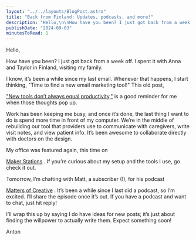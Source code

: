 ```yaml
---
layout: "../../layouts/BlogPost.astro"
title: "Back from Finland: Updates, podcasts, and more!"
description: "Hello,\n\nHow have you been? I just got back from a week off. I spent it with Anna and Taylor in Finland, visiting my family.\n\nI know, it’s been a while since my last email. Whenever that happens, I start thinking, \"Time to find a new email marketing tool!\" This old post, \"New tools don’t always equal productivity,\" is a good reminder for me when those thoughts pop up.\n\nWork has been keeping me busy, and once it’s done, the last thing I want to do is spend more time in front of my computer. We’re "
publishDate: "2024-09-03"
minutesToRead: 1
---
```


<p>Hello,</p>
<p>How have you been? I just got back from a week off. I spent it with Anna and Taylor in Finland, visiting my family.</p>
<p>I know, it’s been a while since my last email. Whenever that happens, I start thinking, "Time to find a new email marketing tool!" This old post, </p>
<a href="https://www.antonsten.com/writing/newtools" rel="noopener noreferrer nofollow">"New tools don’t always equal productivity,"</a>
 is a good reminder for me when those thoughts pop up.</p>
<p>Work has been keeping me busy, and once it’s done, the last thing I want to do is spend more time in front of my computer. We’re in the middle of rebuilding our tool that providers use to communicate with caregivers, write visit notes, and view patient info. It’s been awesome to collaborate directly with doctors on the design.</p>
<p>My office was featured again, this time on </p>
<a href="https://www.makerstations.io/anton-design-setup/?ref="antonsten".com" rel="noopener noreferrer nofollow">Maker Stations</a>
 . If you’re curious about my setup and the tools I use, go check it out.</p>
<p>Tomorrow, I’m chatting with Matt, a subscriber (!), for his podcast </p>
<a href="https://podcasts.apple.com/us/podcast/matters-of-creative/id1750097456?ref="antonsten".com" rel="noopener noreferrer nofollow">Matters of Creative</a>
 . It’s been a while since I last did a podcast, so I’m excited. I’ll share the episode once it’s out. If you have a podcast and want to chat, just hit reply!</p>
<p>I’ll wrap this up by saying I do have ideas for new posts; it’s just about finding the willpower to actually write them. Expect something soon!</p>
<p>Anton</p>
